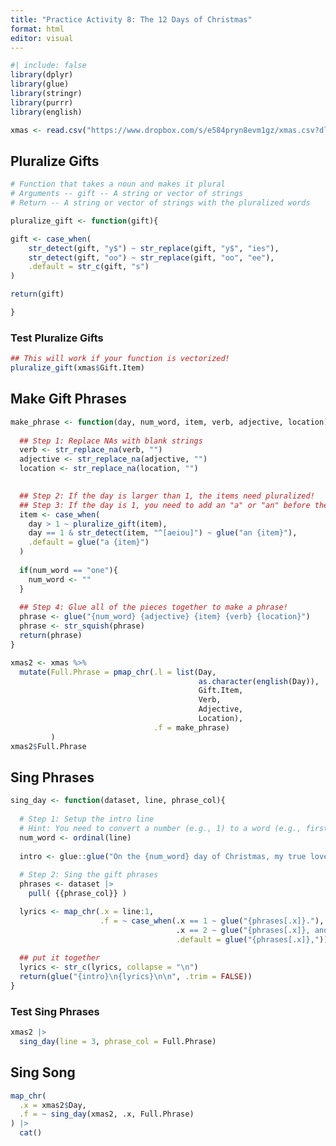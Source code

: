 ```yaml
---
title: "Practice Activity 8: The 12 Days of Christmas"
format: html
editor: visual
---
```


```r
#| include: false
library(dplyr)
library(glue)
library(stringr)
library(purrr)
library(english)
```

```r
xmas <- read.csv("https://www.dropbox.com/s/e584pryn8evm1gz/xmas.csv?dl=1")
```

## Pluralize Gifts

```r
# Function that takes a noun and makes it plural
# Arguments -- gift -- A string or vector of strings
# Return -- A string or vector of strings with the pluralized words

pluralize_gift <- function(gift){

gift <- case_when(
    str_detect(gift, "y$") ~ str_replace(gift, "y$", "ies"),
    str_detect(gift, "oo") ~ str_replace(gift, "oo", "ee"),
    .default = str_c(gift, "s")
)

return(gift)

}
```

### Test Pluralize Gifts

```r
## This will work if your function is vectorized!
pluralize_gift(xmas$Gift.Item)
```

## Make Gift Phrases

```r
make_phrase <- function(day, num_word, item, verb, adjective, location){
  
  ## Step 1: Replace NAs with blank strings
  verb <- str_replace_na(verb, "")
  adjective <- str_replace_na(adjective, "")
  location <- str_replace_na(location, "")

  
  ## Step 2: If the day is larger than 1, the items need pluralized! 
  ## Step 3: If the day is 1, you need to add an "a" or "an" before the gift 
  item <- case_when(
    day > 1 ~ pluralize_gift(item),
    day == 1 & str_detect(item, "^[aeiou]") ~ glue("an {item}"),
    .default = glue("a {item}")
  )
  
  if(num_word == "one"){
    num_word <- ""
  }
  
  ## Step 4: Glue all of the pieces together to make a phrase! 
  phrase <- glue("{num_word} {adjective} {item} {verb} {location}")
  phrase <- str_squish(phrase)
  return(phrase)
}
```

```r
xmas2 <- xmas %>%
  mutate(Full.Phrase = pmap_chr(.l = list(Day, 
                                          as.character(english(Day)), 
                                          Gift.Item, 
                                          Verb,
                                          Adjective,
                                          Location), 
                                .f = make_phrase)
         )
xmas2$Full.Phrase
```

## **Sing Phrases**

```r
sing_day <- function(dataset, line, phrase_col){
  
  # Step 1: Setup the intro line
  # Hint: You need to convert a number (e.g., 1) to a word (e.g., first)
  num_word <- ordinal(line)
  
  intro <- glue::glue("On the {num_word} day of Christmas, my true love gave to me:")
  
  # Step 2: Sing the gift phrases
  phrases <- dataset |>
    pull( {{phrase_col}} )

  lyrics <- map_chr(.x = line:1,
                    .f = ~ case_when(.x == 1 ~ glue("{phrases[.x]}."),
                                     .x == 2 ~ glue("{phrases[.x]}, and"), 
                                     .default = glue("{phrases[.x]},")))
  
  ## put it together
  lyrics <- str_c(lyrics, collapse = "\n")
  return(glue("{intro}\n{lyrics}\n\n", .trim = FALSE))
}
```

### Test Sing Phrases

```r
xmas2 |>
  sing_day(line = 3, phrase_col = Full.Phrase)
```

## **Sing Song**

```r
map_chr(
  .x = xmas2$Day,
  .f = ~ sing_day(xmas2, .x, Full.Phrase)
) |>
  cat()
```
